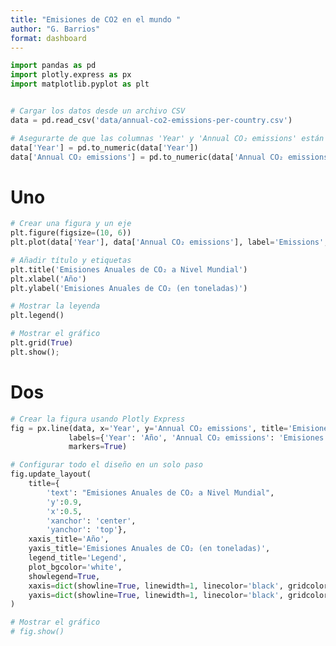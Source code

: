 ```yaml
--- 
title: "Emisiones de CO2 en el mundo " 
author: "G. Barrios" 
format: dashboard
--- 
```


```python
import pandas as pd
import plotly.express as px
import matplotlib.pyplot as plt


# Cargar los datos desde un archivo CSV
data = pd.read_csv('data/annual-co2-emissions-per-country.csv')

# Asegurarte de que las columnas 'Year' y 'Annual CO₂ emissions' están en el formato correcto
data['Year'] = pd.to_numeric(data['Year'])
data['Annual CO₂ emissions'] = pd.to_numeric(data['Annual CO₂ emissions'])

```



# Uno
```python

# Crear una figura y un eje
plt.figure(figsize=(10, 6))
plt.plot(data['Year'], data['Annual CO₂ emissions'], label='Emissions', color='blue')

# Añadir título y etiquetas
plt.title('Emisiones Anuales de CO₂ a Nivel Mundial')
plt.xlabel('Año')
plt.ylabel('Emisiones Anuales de CO₂ (en toneladas)')

# Mostrar la leyenda
plt.legend()

# Mostrar el gráfico
plt.grid(True)
plt.show();

```

# Dos


```python

# Crear la figura usando Plotly Express
fig = px.line(data, x='Year', y='Annual CO₂ emissions', title='Emisiones Anuales de CO₂ a Nivel Mundial',
             labels={'Year': 'Año', 'Annual CO₂ emissions': 'Emisiones Anuales de CO₂ (en toneladas)'},
             markers=True)

# Configurar todo el diseño en un solo paso
fig.update_layout(
    title={
        'text': "Emisiones Anuales de CO₂ a Nivel Mundial",
        'y':0.9,
        'x':0.5,
        'xanchor': 'center',
        'yanchor': 'top'},
    xaxis_title='Año',
    yaxis_title='Emisiones Anuales de CO₂ (en toneladas)',
    legend_title='Legend',
    plot_bgcolor='white',
    showlegend=True,
    xaxis=dict(showline=True, linewidth=1, linecolor='black', gridcolor='grey'),
    yaxis=dict(showline=True, linewidth=1, linecolor='black', gridcolor='grey')
)

# Mostrar el gráfico
# fig.show()
```
